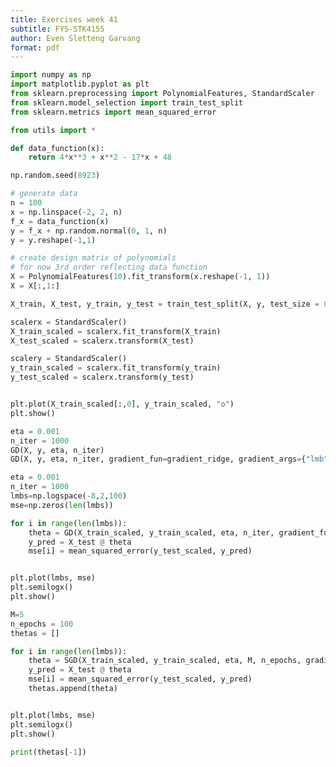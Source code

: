 ```yaml
---
title: Exercises week 41
subtitle: FYS-STK4155
author: Even Sletteng Garvang
format: pdf
---
```



```python
import numpy as np
import matplotlib.pyplot as plt
from sklearn.preprocessing import PolynomialFeatures, StandardScaler
from sklearn.model_selection import train_test_split
from sklearn.metrics import mean_squared_error

from utils import *
```

```python
def data_function(x):
    return 4*x**3 + x**2 - 17*x + 48

np.random.seed(8923)

# generate data
n = 100
x = np.linspace(-2, 2, n)
f_x = data_function(x)
y = f_x + np.random.normal(0, 1, n)
y = y.reshape(-1,1)

# create design matrix of polynomials
# for now 3rd order reflecting data function
X = PolynomialFeatures(10).fit_transform(x.reshape(-1, 1))
X = X[:,1:]

X_train, X_test, y_train, y_test = train_test_split(X, y, test_size = 0.2)

scalerx = StandardScaler()
X_train_scaled = scalerx.fit_transform(X_train)
X_test_scaled = scalerx.transform(X_test)

scalery = StandardScaler()
y_train_scaled = scalerx.fit_transform(y_train)
y_test_scaled = scalerx.transform(y_test)


plt.plot(X_train_scaled[:,0], y_train_scaled, "o")
plt.show()
```

```python
eta = 0.001
n_iter = 1000
GD(X, y, eta, n_iter)
GD(X, y, eta, n_iter, gradient_fun=gradient_ridge, gradient_args={"lmb":0.1})
```


```python
eta = 0.001
n_iter = 1000
lmbs=np.logspace(-8,2,100)
mse=np.zeros(len(lmbs))

for i in range(len(lmbs)):
    theta = GD(X_train_scaled, y_train_scaled, eta, n_iter, gradient_fun=gradient_ridge, gradient_args={"lmb":lmbs[i]})
    y_pred = X_test @ theta
    mse[i] = mean_squared_error(y_test_scaled, y_pred)


plt.plot(lmbs, mse)
plt.semilogx()
plt.show()

M=5
n_epochs = 100
thetas = []

for i in range(len(lmbs)):
    theta = SGD(X_train_scaled, y_train_scaled, eta, M, n_epochs, gradient_fun=gradient_ridge, gradient_args={"lmb":lmbs[i]})
    y_pred = X_test @ theta
    mse[i] = mean_squared_error(y_test_scaled, y_pred)
    thetas.append(theta)


plt.plot(lmbs, mse)
plt.semilogx()
plt.show()
```


```python
print(thetas[-1])
```